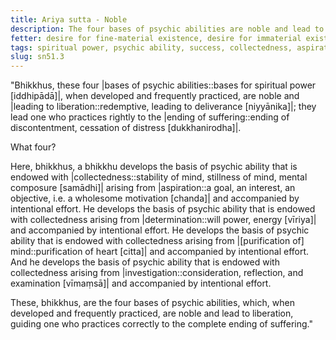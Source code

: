 ```yaml
---
title: Ariya sutta - Noble
description: The four bases of psychic abilities are noble and lead to liberation.
fetter: desire for fine-material existence, desire for immaterial existence, conceit, restlessness, ignorance
tags: spiritual power, psychic ability, success, collectedness, aspiration, persistence, energy, mind, investigation, reflection, close examination, sn, sn45-56, sn51
slug: sn51.3
---
```


"Bhikkhus, these four |bases of psychic abilities::bases for spiritual power [iddhipādā]|, when developed and frequently practiced, are noble and |leading to liberation::redemptive, leading to deliverance [niyyānika]|; they lead one who practices rightly to the |ending of suffering::ending of discontentment, cessation of distress [dukkhanirodha]|.

What four?

Here, bhikkhus, a bhikkhu develops the basis of psychic ability that is endowed with |collectedness::stability of mind, stillness of mind, mental composure [samādhi]| arising from |aspiration::a goal, an interest, an objective, i.e. a wholesome motivation [chanda]| and accompanied by intentional effort. He develops the basis of psychic ability that is endowed with collectedness arising from |determination::will power, energy [vīriya]| and accompanied by intentional effort. He develops the basis of psychic ability that is endowed with collectedness arising from |[purification of] mind::purification of heart [citta]| and accompanied by intentional effort. And he develops the basis of psychic ability that is endowed with collectedness arising from |investigation::consideration, reflection, and examination [vīmaṃsā]| and accompanied by intentional effort.

These, bhikkhus, are the four bases of psychic abilities, which, when developed and frequently practiced, are noble and lead to liberation, guiding one who practices correctly to the complete ending of suffering."